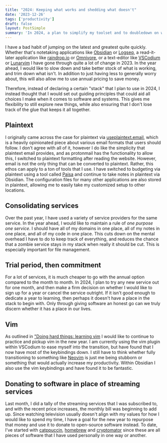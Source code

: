 ```yaml
---
title: "2024: Keeping what works and shedding what doesn't"
date: '2023-12-26'
tags: ['productivity']
draft: false 
layout: PostSimple
summary: 'In 2024, a plan to simplify my toolset and to doubledown on what has a proven track-record'
---
```


I have a bad habit of jumping on the latest and greatest quite quickly. Whether that's notetaking applications like [Obsidian](https://obisidian.md) or [Logseq](https://logseq.com), a read-it-later application like [raindrop.io](https://raindrop.io) or [Omnivore](https://omnivore.app), or a text-editor like [VSCodium](https://vscodium.com) or [Lunarvim](https://lunarvim.org) I have gone through quite a lot of change in 2023. In the year ahead, I would like to slow down and take better stock of what is working, and trim down what isn't. In addition to just having less to generally worry about, this will also allow me to use annual pricing to save money.

Therefore, instead of declaring a certain "stack" that I plan to use in 2024, I instead thought that I would set out guiding principles that could aid all choices I make when it comes to software and systems. This gives me flexibility to still explore new things, while also ensuring that I don't lose track of the glue that keeps it all together.

## Plaintext
I originally came across the case for plaintext via [useplaintext.email](https://useplaintext.email), which is a heavily opinionated piece about various email formats that users should follow. I don't agree with all of it, however I do like the simplicity that plaintext email provides, and as protonmail has the functionality to allow this, I switched to plaintext formatting after reading the website. However, email is not the only thing that can be converted to plaintext. Rather, this ethos can apply to a ton of tools that I use. I have switched to budgeting via plaintext using a tool called [Paisa](https://paisa.fyi) and continue to take notes in plaintext via Obsidian. The configuration files for many other applications are also stored in plaintext, allowing me to easily take my customized setup to other locations.

## Consolidating services
Over the past year, I have used a variety of service providers for the same service. In the year ahead, I would like to maintain a rule of *one purpose one service*. I should have all of my domains in one place, all of my notes in one place, and all of my code in one place. This cuts down on the mental overhead I have to do to keep track of everything, and reduces the chance that a zombie service stays in my stack when really it should be cut. This is especially important for file management.

## Trial period, then commitment 
For a lot of services, it is much cheaper to go with the annual option compared to the month to month. In 2024, I plan to try any new service out for one month, and then make a firm decision on whether I would like to sign up for a year or cancel the service outright. If it isn't good enough to dedicate a year to learning, then perhaps it doesn't have a place in the stack to begin with. Only through giving software an honest go can we truly discern whether it has a place in our lives.

## Vim
As outlined in ["Doing hard things: learning vim](/blog/learning-vim) I would like to continue to practice and pickup vim in the new year. I am currently using the vim plugin within VSCodium to ease myself into the transition, but have found that I now have most of the keybindings down. I still have to think whether fully transitioning to something like [Neovim](https://neovim.io) is just me being stubborn or something that would actually increase my productivity. Within Obsidian I also use the vim keybindings and have found it to be fantastic.

## Donating to software in place of streaming services
Last month, I did a tally of the streaming services that I was subscribed to, and with the recent price increases, the monthly bill was beginning to add up. Since watching television usually doesn't align with my values for how I would like to spend my time, I have a goal for the new year to repurpose that money and use it to donate to open-source software instead. To date, I've started with [catppuccin](https://catppuccin.com), [homebrew](https://homebrew.sh) and [cryptomator](https://cryptomator.org) since these are all pieces of software that I have used personally in one way or another. 